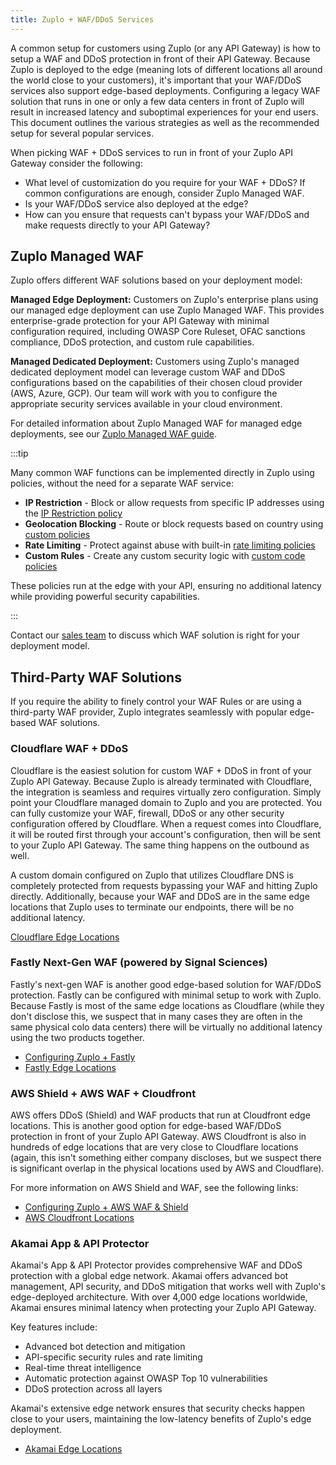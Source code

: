 ```yaml
---
title: Zuplo + WAF/DDoS Services
---
```


A common setup for customers using Zuplo (or any API Gateway) is how to setup a
WAF and DDoS protection in front of their API Gateway. Because Zuplo is deployed
to the edge (meaning lots of different locations all around the world close to
your customers), it's important that your WAF/DDoS services also support
edge-based deployments. Configuring a legacy WAF solution that runs in one or
only a few data centers in front of Zuplo will result in increased latency and
suboptimal experiences for your end users. This document outlines the various
strategies as well as the recommended setup for several popular services.

When picking WAF + DDoS services to run in front of your Zuplo API Gateway
consider the following:

- What level of customization do you require for your WAF + DDoS? If common
  configurations are enough, consider Zuplo Managed WAF.
- Is your WAF/DDoS service also deployed at the edge?
- How can you ensure that requests can't bypass your WAF/DDoS and make requests
  directly to your API Gateway?

## Zuplo Managed WAF

Zuplo offers different WAF solutions based on your deployment model:

**Managed Edge Deployment:** Customers on Zuplo's enterprise plans using our
managed edge deployment can use Zuplo Managed WAF. This provides
enterprise-grade protection for your API Gateway with minimal configuration
required, including OWASP Core Ruleset, OFAC sanctions compliance, DDoS
protection, and custom rule capabilities.

**Managed Dedicated Deployment:** Customers using Zuplo's managed dedicated
deployment model can leverage custom WAF and DDoS configurations based on the
capabilities of their chosen cloud provider (AWS, Azure, GCP). Our team will
work with you to configure the appropriate security services available in your
cloud environment.

For detailed information about Zuplo Managed WAF for managed edge deployments,
see our [Zuplo Managed WAF guide](./zuplo-waf.mdx).

:::tip

Many common WAF functions can be implemented directly in Zuplo using policies,
without the need for a separate WAF service:

- **IP Restriction** - Block or allow requests from specific IP addresses using
  the [IP Restriction policy](../policies/ip-restriction-inbound)
- **Geolocation Blocking** - Route or block requests based on country using
  [custom policies](../guides/geolocation-backend-routing)
- **Rate Limiting** - Protect against abuse with built-in
  [rate limiting policies](../policies/rate-limit-inbound)
- **Custom Rules** - Create any custom security logic with
  [custom code policies](../policies/custom-code-inbound)

These policies run at the edge with your API, ensuring no additional latency
while providing powerful security capabilities.

:::

Contact our [sales team](mailto:sales@zuplo.com) to discuss which WAF solution
is right for your deployment model.

## Third-Party WAF Solutions

If you require the ability to finely control your WAF Rules or are using a
third-party WAF provider, Zuplo integrates seamlessly with popular edge-based
WAF solutions.

### Cloudflare WAF + DDoS

Cloudflare is the easiest solution for custom WAF + DDoS in front of your Zuplo
API Gateway. Because Zuplo is already terminated with Cloudflare, the
integration is seamless and requires virtually zero configuration. Simply point
your Cloudflare managed domain to Zuplo and you are protected. You can fully
customize your WAF, firewall, DDoS or any other security configuration offered
by Cloudflare. When a request comes into Cloudflare, it will be routed first
through your account's configuration, then will be sent to your Zuplo API
Gateway. The same thing happens on the outbound as well.

A custom domain configured on Zuplo that utilizes Cloudflare DNS is completely
protected from requests bypassing your WAF and hitting Zuplo directly.
Additionally, because your WAF and DDoS are in the same edge locations that
Zuplo uses to terminate our endpoints, there will be no additional latency.

[Cloudflare Edge Locations](https://www.cloudflare.com/network/)

### Fastly Next-Gen WAF (powered by Signal Sciences)

Fastly's next-gen WAF is another good edge-based solution for WAF/DDoS
protection. Fastly can be configured with minimal setup to work with Zuplo.
Because Fastly is most of the same edge locations as Cloudflare (while they
don't disclose this, we suspect that in many cases they are often in the same
physical colo data centers) there will be virtually no additional latency using
the two products together.

- [Configuring Zuplo + Fastly](./waf-ddos-fastly.mdx)
- [Fastly Edge Locations](https://www.fastly.com/network-map/)

### AWS Shield + AWS WAF + Cloudfront

AWS offers DDoS (Shield) and WAF products that run at Cloudfront edge locations.
This is another good option for edge-based WAF/DDoS protection in front of your
Zuplo API Gateway. AWS Cloudfront is also in hundreds of edge locations that are
very close to Cloudflare locations (again, this isn't something either company
discloses, but we suspect there is significant overlap in the physical locations
used by AWS and Cloudflare).

For more information on AWS Shield and WAF, see the following links:

- [Configuring Zuplo + AWS WAF & Shield](./waf-ddos-aws-waf-shield.mdx)
- [AWS Cloudfront Locations](https://aws.amazon.com/cloudfront/features/?whats-new-cloudfront&whats-new-cloudfront.sort-by=item.additionalFields.postDateTime&whats-new-cloudfront.sort-order=desc)

### Akamai App & API Protector

Akamai's App & API Protector provides comprehensive WAF and DDoS protection with
a global edge network. Akamai offers advanced bot management, API security, and
DDoS mitigation that works well with Zuplo's edge-deployed architecture. With
over 4,000 edge locations worldwide, Akamai ensures minimal latency when
protecting your Zuplo API Gateway.

Key features include:

- Advanced bot detection and mitigation
- API-specific security rules and rate limiting
- Real-time threat intelligence
- Automatic protection against OWASP Top 10 vulnerabilities
- DDoS protection across all layers

Akamai's extensive edge network ensures that security checks happen close to
your users, maintaining the low-latency benefits of Zuplo's edge deployment.

- [Akamai Edge Locations](https://www.akamai.com/why-akamai/our-edge-platform)
